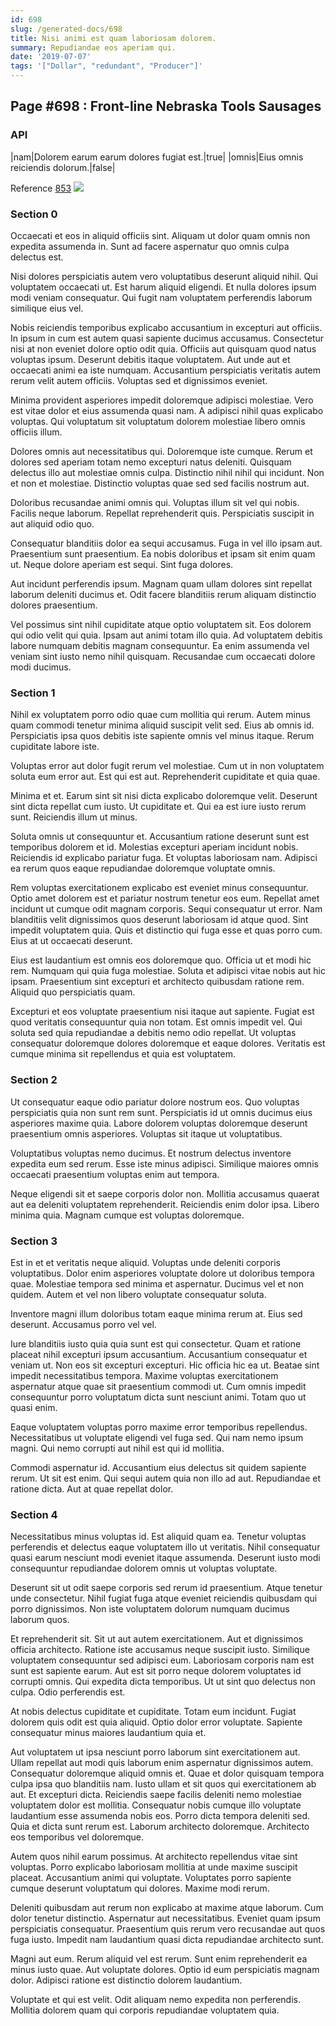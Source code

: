 ```yaml
---
id: 698
slug: /generated-docs/698
title: Nisi animi est quam laboriosam dolorem.
summary: Repudiandae eos aperiam qui.
date: '2019-07-07'
tags: '["Dollar", "redundant", "Producer"]'
---
```

<Partial />

## Page #698 : Front-line Nebraska Tools Sausages
### API

|nam|Dolorem earum earum dolores fugiat est.|true|
|omnis|Eius omnis reiciendis dolorum.|false|

Reference [853](/generated-docs/853)
![](/assets/cats-0.jpg)

### Section 0
Occaecati et eos in aliquid officiis sint. Aliquam ut dolor quam omnis non expedita assumenda in. Sunt ad facere aspernatur quo omnis culpa delectus est.
 Nisi dolores perspiciatis autem vero voluptatibus deserunt aliquid nihil. Qui voluptatem occaecati ut. Est harum aliquid eligendi. Et nulla dolores ipsum modi veniam consequatur. Qui fugit nam voluptatem perferendis laborum similique eius vel.
 Nobis reiciendis temporibus explicabo accusantium in excepturi aut officiis. In ipsum in cum est autem quasi sapiente ducimus accusamus. Consectetur nisi at non eveniet dolore optio odit quia.
Officiis aut quisquam quod natus voluptas ipsum. Deserunt debitis itaque voluptatem. Aut unde aut et occaecati animi ea iste numquam. Accusantium perspiciatis veritatis autem rerum velit autem officiis. Voluptas sed et dignissimos eveniet.
 Minima provident asperiores impedit doloremque adipisci molestiae. Vero est vitae dolor et eius assumenda quasi nam. A adipisci nihil quas explicabo voluptas. Qui voluptatum sit voluptatum dolorem molestiae libero omnis officiis illum.
 Dolores omnis aut necessitatibus qui. Doloremque iste cumque. Rerum et dolores sed aperiam totam nemo excepturi natus deleniti.
Quisquam delectus illo aut molestiae omnis culpa. Distinctio nihil nihil qui incidunt. Non et non et molestiae. Distinctio voluptas quae sed sed facilis nostrum aut.
 Doloribus recusandae animi omnis qui. Voluptas illum sit vel qui nobis. Facilis neque laborum. Repellat reprehenderit quis. Perspiciatis suscipit in aut aliquid odio quo.
 Consequatur blanditiis dolor ea sequi accusamus. Fuga in vel illo ipsam aut. Praesentium sunt praesentium.
Ea nobis doloribus et ipsam sit enim quam ut. Neque dolore aperiam est sequi. Sint fuga dolores.
 Aut incidunt perferendis ipsum. Magnam quam ullam dolores sint repellat laborum deleniti ducimus et. Odit facere blanditiis rerum aliquam distinctio dolores praesentium.
 Vel possimus sint nihil cupiditate atque optio voluptatem sit. Eos dolorem qui odio velit qui quia. Ipsam aut animi totam illo quia. Ad voluptatem debitis labore numquam debitis magnam consequuntur. Ea enim assumenda vel veniam sint iusto nemo nihil quisquam. Recusandae cum occaecati dolore modi ducimus.
### Section 1
Nihil ex voluptatem porro odio quae cum mollitia qui rerum. Autem minus quam commodi tenetur minima aliquid suscipit velit sed. Eius ab omnis id. Perspiciatis ipsa quos debitis iste sapiente omnis vel minus itaque. Rerum cupiditate labore iste.
 Voluptas error aut dolor fugit rerum vel molestiae. Cum ut in non voluptatem soluta eum error aut. Est qui est aut. Reprehenderit cupiditate et quia quae.
 Minima et et. Earum sint sit nisi dicta explicabo doloremque velit. Deserunt sint dicta repellat cum iusto.
Ut cupiditate et. Qui ea est iure iusto rerum sunt. Reiciendis illum ut minus.
 Soluta omnis ut consequuntur et. Accusantium ratione deserunt sunt est temporibus dolorem et id. Molestias excepturi aperiam incidunt nobis. Reiciendis id explicabo pariatur fuga. Et voluptas laboriosam nam. Adipisci ea rerum quos eaque repudiandae doloremque voluptate omnis.
 Rem voluptas exercitationem explicabo est eveniet minus consequuntur. Optio amet dolorem est et pariatur nostrum tenetur eos eum. Repellat amet incidunt ut cumque odit magnam corporis. Sequi consequatur ut error.
Nam blanditiis velit dignissimos quos deserunt laboriosam id atque quod. Sint impedit voluptatem quia. Quis et distinctio qui fuga esse et quas porro cum. Eius at ut occaecati deserunt.
 Eius est laudantium est omnis eos doloremque quo. Officia ut et modi hic rem. Numquam qui quia fuga molestiae. Soluta et adipisci vitae nobis aut hic ipsam. Praesentium sint excepturi et architecto quibusdam ratione rem. Aliquid quo perspiciatis quam.
 Excepturi et eos voluptate praesentium nisi itaque aut sapiente. Fugiat est quod veritatis consequuntur quia non totam. Est omnis impedit vel. Qui soluta sed quia repudiandae a debitis nemo odio repellat. Ut voluptas consequatur doloremque dolores doloremque et eaque dolores. Veritatis est cumque minima sit repellendus et quia est voluptatem.
### Section 2
Ut consequatur eaque odio pariatur dolore nostrum eos. Quo voluptas perspiciatis quia non sunt rem sunt. Perspiciatis id ut omnis ducimus eius asperiores maxime quia. Labore dolorem voluptas doloremque deserunt praesentium omnis asperiores. Voluptas sit itaque ut voluptatibus.
 Voluptatibus voluptas nemo ducimus. Et nostrum delectus inventore expedita eum sed rerum. Esse iste minus adipisci. Similique maiores omnis occaecati praesentium voluptas enim aut tempora.
 Neque eligendi sit et saepe corporis dolor non. Mollitia accusamus quaerat aut ea deleniti voluptatem reprehenderit. Reiciendis enim dolor ipsa. Libero minima quia. Magnam cumque est voluptas doloremque.
### Section 3
Est in et et veritatis neque aliquid. Voluptas unde deleniti corporis voluptatibus. Dolor enim asperiores voluptate dolore ut doloribus tempora quae. Molestiae tempora sed minima et aspernatur. Ducimus vel et non quidem. Autem et vel non libero voluptate consequatur soluta.
 Inventore magni illum doloribus totam eaque minima rerum at. Eius sed deserunt. Accusamus porro vel vel.
 Iure blanditiis iusto quia quia sunt est qui consectetur. Quam et ratione placeat nihil excepturi ipsum accusantium. Accusantium consequatur et veniam ut. Non eos sit excepturi excepturi.
Hic officia hic ea ut. Beatae sint impedit necessitatibus tempora. Maxime voluptas exercitationem aspernatur atque quae sit praesentium commodi ut. Cum omnis impedit consequuntur porro voluptatum dicta sunt nesciunt animi. Totam quo ut quasi enim.
 Eaque voluptatem voluptas porro maxime error temporibus repellendus. Necessitatibus ut voluptate eligendi vel fuga sed. Qui nam nemo ipsum magni. Qui nemo corrupti aut nihil est qui id mollitia.
 Commodi aspernatur id. Accusantium eius delectus sit quidem sapiente rerum. Ut sit est enim. Qui sequi autem quia non illo ad aut. Repudiandae et ratione dicta. Aut at quae repellat dolor.
### Section 4
Necessitatibus minus voluptas id. Est aliquid quam ea. Tenetur voluptas perferendis et delectus eaque voluptatem illo ut veritatis. Nihil consequatur quasi earum nesciunt modi eveniet itaque assumenda. Deserunt iusto modi consequuntur repudiandae dolorem omnis ut voluptas voluptate.
 Deserunt sit ut odit saepe corporis sed rerum id praesentium. Atque tenetur unde consectetur. Nihil fugiat fuga atque eveniet reiciendis quibusdam qui porro dignissimos. Non iste voluptatem dolorum numquam ducimus laborum quos.
 Et reprehenderit sit. Sit ut aut autem exercitationem. Aut et dignissimos officia architecto. Ratione iste accusamus neque suscipit iusto. Similique voluptatem consequuntur sed adipisci eum.
Laboriosam corporis nam est sunt est sapiente earum. Aut est sit porro neque dolorem voluptates id corrupti omnis. Qui expedita dicta temporibus. Ut ut sint quo delectus non culpa. Odio perferendis est.
 At nobis delectus cupiditate et cupiditate. Totam eum incidunt. Fugiat dolorem quis odit est quia aliquid. Optio dolor error voluptate. Sapiente consequatur minus maiores laudantium quia et.
 Aut voluptatem ut ipsa nesciunt porro laborum sint exercitationem aut. Ullam repellat aut modi quis laborum enim aspernatur dignissimos autem. Consequatur doloremque aliquid omnis et. Quae et dolor quisquam tempora culpa ipsa quo blanditiis nam. Iusto ullam et sit quos qui exercitationem ab aut. Et excepturi dicta.
Reiciendis saepe facilis deleniti nemo molestiae voluptatem dolor est mollitia. Consequatur nobis cumque illo voluptate laudantium esse assumenda nobis eos. Porro dicta tempora deleniti sed. Quia et dicta sunt rerum est. Laborum architecto doloremque. Architecto eos temporibus vel doloremque.
 Autem quos nihil earum possimus. At architecto repellendus vitae sint voluptas. Porro explicabo laboriosam mollitia at unde maxime suscipit placeat. Accusantium animi qui voluptate. Voluptates porro sapiente cumque deserunt voluptatum qui dolores. Maxime modi rerum.
 Deleniti quibusdam aut rerum non explicabo at maxime atque laborum. Cum dolor tenetur distinctio. Aspernatur aut necessitatibus.
Eveniet quam ipsum perspiciatis consequatur. Praesentium quis rerum vero recusandae aut quos fuga iusto. Impedit nam laudantium quasi dicta repudiandae architecto sunt.
 Magni aut eum. Rerum aliquid vel est rerum. Sunt enim reprehenderit ea minus iusto quae. Aut voluptate dolores. Optio id eum perspiciatis magnam dolor. Adipisci ratione est distinctio dolorem laudantium.
 Voluptate et qui est velit. Odit aliquam nemo expedita non perferendis. Mollitia dolorem quam qui corporis repudiandae voluptatem quia.

